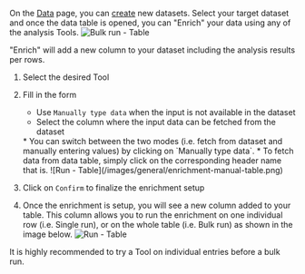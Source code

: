 On the [Data](/get-started/key-concepts/data) page, you can [create](/data/data-tables) new datasets. 
Select your target dataset and once the data table is opened, you can "Enrich" your data using any of the analysis Tools.
![Bulk run - Table](/images/general/bulk-run-table.png)

"Enrich" will add a new column to your dataset including the analysis results per rows.

1. Select the desired Tool
2. Fill in the form 
    *  Use `Manually type data` when the input is not available in the dataset
    *  Select the column where the input data can be fetched from the dataset
    <Info>
    * You can switch between the two modes (i.e. fetch from dataset and manually entering values) by clicking on `Manually type data`.
    * To fetch data from data table, simply click on the corresponding header name that is.
    ![Run - Table](/images/general/enrichment-manual-table.png)

    </Info>
3. Click on `Confirm` to finalize the enrichment setup
4. Once the enrichment is setup, you will see a new column added to your table. This column allows you 
to run the enrichment on one individual row (i.e. Single run), or on the whole table (i.e. Bulk run) as shown in the image below.
![Run - Table](/images/general/run-table.png)

<Tip>
It is highly recommended to try a Tool on individual entries before a bulk run.
</Tip>